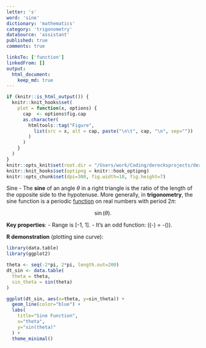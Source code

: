```yaml
---
letter: 's'
word: 'sine'
dictionary: 'mathematics'
category: 'trigonometry'
dataSource: 'assistant'
published: true
comments: true

linksTo: ['function']
linkedFrom: []
output:
  html_document:
    keep_md: true
---
```


```r
if (knitr::is_html_output()) {
  knitr::knit_hooks$set(
    plot = function(x, options) {
      cap  <- options$fig.cap
      as.character(
        htmltools::tag("Figure",
          list(src = x, alt = cap, paste("\n\t", cap, "\n", sep=""))
        )
      )
    }
  )
}
knitr::opts_knit$set(root.dir = "/Users/work/Coding/derecksprojects/derecksnotes.com-playground/derecksnotes.com/client/src/app/dictionaries/mathematics/definitions")
knitr::knit_hooks$set(optipng = knitr::hook_optipng)
knitr::opts_chunk$set(dpi=300, fig.width=10, fig.height=7)
```

<a id="sine">Sine</a> - The **sine** of an angle $\theta$ in a right triangle is the ratio of the length of the opposite side to the hypotenuse. More generally, in **trigonometry**, the sine function is a periodic [function](#function) on real numbers with period $2\pi$:

$$
\sin(\theta).
$$

**Key properties**:
- Range is [-1, 1].
- It's an odd function: \(\sin(-\theta) = -\sin(\theta)\).

**R demonstration** (plotting sine curve):

```r
library(data.table)
library(ggplot2)

theta <- seq(-2*pi, 2*pi, length.out=200)
dt_sin <- data.table(
  theta = theta,
  sin_theta = sin(theta)
)

ggplot(dt_sin, aes(x=theta, y=sin_theta)) +
  geom_line(color="blue") +
  labs(
    title="Sine Function",
    x="theta",
    y="sin(theta)"
  ) +
  theme_minimal()
```
